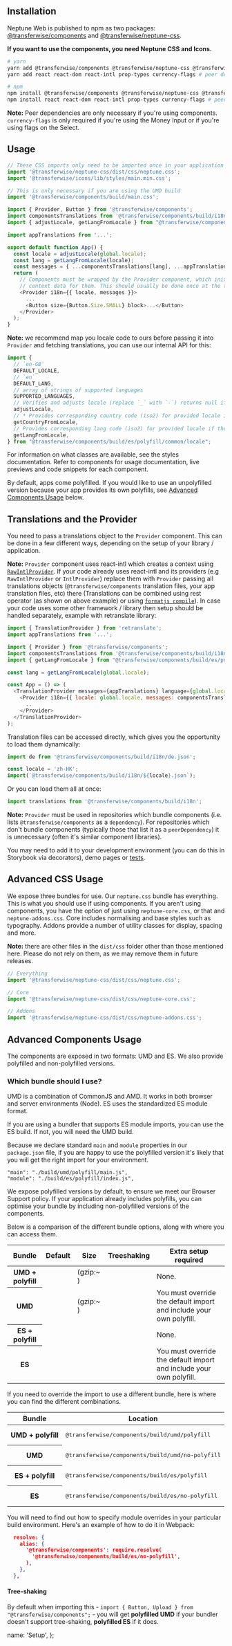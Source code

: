 
## Installation

Neptune Web is published to npm as two packages: [@transferwise/components](https://www.npmjs.com/package/@transferwise/components) and [@transferwise/neptune-css](https://www.npmjs.com/package/@transferwise/neptune-css).

**If you want to use the components, you need Neptune CSS and Icons.**

```bash
# yarn
yarn add @transferwise/components @transferwise/neptune-css @transferwise/icons
yarn add react react-dom react-intl prop-types currency-flags # peer dependencies

# npm
npm install @transferwise/components @transferwise/neptune-css @transferwise/icons
npm install react react-dom react-intl prop-types currency-flags # peer dependencies
```

**Note:** Peer dependencies are only necessary if you're using components. `currency-flags` is only required if you're using the <DocLink href="/components/inputs/MoneyInput">Money Input</DocLink> or if you're using flags on the <DocLink href="/components/inputs/Select">Select</DocLink>.

## Usage

```js
// These CSS imports only need to be imported once in your application
import '@transferwise/neptune-css/dist/css/neptune.css';
import '@transferwise/icons/lib/styles/main.min.css';

// This is only necessary if you are using the UMD build
import '@transferwise/components/build/main.css';

import { Provider, Button } from '@transferwise/components';
import componentsTranslations from '@transferwise/components/build/i18n';
import { adjustLocale, getLangFromLocale } from "@transferwise/components/build/es/polyfill/common/locale";

import appTranslations from '...';

export default function App() {
  const locale = adjustLocale(global.locale);
  const lang = getLangFromLocale(locale);
  const messages = { ...componentsTranslations[lang], ...appTranslations[lang] };
  return (
    // Components must be wrapped by the Provider component, which initialises and provides
    // context data for them. This should usually be done once at the top app level component
    <Provider i18n={{ locale, messages }}>
      ...
      <Button size={Button.Size.SMALL} block>...</Button>
    </Provider>
  );
}
```

**Note:** we recommend map you locale code to ours before passing it into `Provider` and fetching translations, you can use our internal API for this:

```js
import {
  // `en-GB`
  DEFAULT_LOCALE,
  // `en`
  DEFAULT_LANG,
  // array of strings of supported languages
  SUPPORTED_LANGUAGES,
  // Verifies and adjusts locale (replace `_` with `-`) returns null if locale is unrecognized by Intl
  adjustLocale,
  // * Provides corresponding country code (iso2) for provided locale if the value is invalid returns null
  getCountryFromLocale,
  // Provides corresponding lang code (iso2) for provided locale if the value is invalid returns null
  getLangFromLocale,
} from "@transferwise/components/build/es/polyfill/common/locale";
```

For information on what classes are available, see the <DocLink href="/styles/core/Typography">styles documentation</DocLink>. Refer to <DocLink href="/components/inputs/Button">components</DocLink> for usage documentation, live previews and code snippets for each component.

By default, apps come polyfilled. If you would like to use an unpolyfilled version because your app provides its own polyfills, see [Advanced Components Usage](#advanced-components-usage) below.

## Translations and the Provider

You need to pass a translations object to the `Provider` component. This can be done in a few different ways, depending on the setup of your library / application.

**Note:** `Provider` component uses react-intl which creates a context using [`RawIntlProvider`](https://formatjs.io/docs/react-intl/components/#rawintlprovider).
If your code already uses react-intl and its providers (e.g `RawIntlProvider` or `IntlProvider`) replace them with `Provider` passing all translations objects (`@transferwise/components` translation files, your app translation files, etc) there
(Translations can be combined using rest operator (as shown on above example) or using [`formatjs compile`](https://formatjs.io/docs/guides/distribute-libraries#declaring-with-a-convention)).
In case your code uses some other framework / library then setup should be handled separately, example with retranslate library:

```js
import { TranslationProvider } from 'retranslate';
import appTranslations from '...';

import { Provider } from '@transferwise/components';
import componentsTranslations from '@transferwise/components/build/i18n';
import { getLangFromLocale } from "@transferwise/components/build/es/polyfill/common/locale";

const lang = getLangFromLocale(global.locale);

const App = () => (
  <TranslationProvider messages={appTranslations} language={global.locale}>
    <Provider i18n={{ locale: global.locale, messages: componentsTranslations[lang] }}>
      ..
    </Provider>
  </TranslationProvider>
);
```

Translation files can be accessed directly, which gives you the opportunity to load them dynamically:

```js
import de from '@transferwise/components/build/i18n/de.json';

const locale = 'zh-HK';
import(`@transferwise/components/build/i18n/${locale}.json`);
```

Or you can load them all at once:

```js
import translations from '@transferwise/components/build/i18n';
```

**Note:** `Provider` must be used in repositories which bundle components (i.e. lists `@transferwise/components` as a `dependency`). For repositories which don't bundle components (typically those that list it as a `peerDependency`) it is unnecessary (often it's similar component libraries).

You may need to add it to your development environment (you can do this in Storybook via decorators), demo pages or [tests](https://testing-library.com/docs/example-react-intl/#creating-a-custom-render-function).

## Advanced CSS Usage

We expose three bundles for use. Our `neptune.css` bundle has everything. This is what you should use if using components. If you aren't using components, you have the option of just using `neptune-core.css`, or that and `neptune-addons.css`. <DocLink href="/styles/core/Typography">Core</DocLink> includes normalising and base styles such as typography. <DocLink href="/styles/addons/BackgroundUtilities">Addons</DocLink> provide a number of utility classes for display, spacing and more.

**Note:** there are other files in the `dist/css` folder other than those mentioned here. Please do not rely
on them, as we may remove them in future releases.

```js
// Everything
import '@transferwise/neptune-css/dist/css/neptune.css';

// Core
import '@transferwise/neptune-css/dist/css/neptune-core.css';

// Addons
import '@transferwise/neptune-css/dist/css/neptune-addons.css';
```

## Advanced Components Usage

The components are exposed in two formats: UMD and ES. We also provide polyfilled and non-polyfilled versions.

### Which bundle should I use?

UMD is a combination of CommonJS and AMD. It works in both browser and server environments (Node). ES uses the standardized ES module format.

If you are using a bundler that supports ES module imports, you can use the ES build. If not, you will need the UMD build.

Because we declare standard `main` and `module` properties in our `package.json` file, if you are happy to use the polyfilled version it's likely that you will get the right import for your environment.

```
"main": "./build/umd/polyfill/main.js",
"module": "./build/es/polyfill/index.js",
```

We expose polyfilled versions by default, to ensure we meet our <DocLink href="/about/BrowserSupport">Browser Support</DocLink> policy. If your application already includes polyfills, you can optimise your bundle by including non-polyfilled versions of the components.

Below is a comparison of the different bundle options, along with where you can access them.

<table className="docs-table table table-condensed">
  <thead>
    <tr>
      <th>Bundle</th>
      <th>Default</th>
      <th>Size</th>
      <th>Treeshaking</th>
      <th>Extra setup required</th>
    </tr>
  </thead>
  <tbody>
    <tr>
      <th scope="row">UMD + polyfill</th>
      <td>
        <CheckIcon />
      </td>
      <td>
        <PrintBundleSize bundleSize={bundleSizes.umd['polyfill'][0]} /> (gzip:~
        <PrintBundleSize bundleSize={bundleSizes.umd['polyfill'][1]} />)
      </td>
      <td>
        <CrossIcon />
      </td>
      <td>None.</td>
    </tr>
    <tr>
      <th scope="row">UMD</th>
      <td>
        <CrossIcon />
      </td>
      <td>
        <PrintBundleSize bundleSize={bundleSizes.umd['no-polyfill'][0]} /> (gzip:~
        <PrintBundleSize bundleSize={bundleSizes.umd['no-polyfill'][1]} />)
      </td>
      <td>
        <CrossIcon />
      </td>
      <td>You must override the default import and include your own polyfill.</td>
    </tr>
    <tr>
      <th scope="row">ES + polyfill</th>
      <td>
        <CheckIcon />
      </td>
      <td>
        <PrintBundleSize bundleSize={bundleSizes.es.polyfill} />
      </td>
      <td>
        <CheckIcon />
      </td>
      <td>None.</td>
    </tr>
    <tr>
      <th scope="row">ES</th>
      <td>
        <CrossIcon />
      </td>
      <td>
        <PrintBundleSize bundleSize={bundleSizes.es['no-polyfill']} />
      </td>
      <td>
        <CheckIcon />
      </td>
      <td>You must override the default import and include your own polyfill.</td>
    </tr>
  </tbody>
</table>

If you need to override the import to use a different bundle, here is where you can find the different combinations.

<table className="docs-table table table-condensed">
  <thead>
    <tr>
      <th>Bundle</th>
      <th>Location</th>
    </tr>
  </thead>
  <tbody>
    <tr>
      <th scope="row">UMD + polyfill</th>
      <td>
        <pre>@transferwise/components/build/umd/polyfill</pre>
      </td>
    </tr>
    <tr>
      <th scope="row">UMD</th>
      <td>
        <pre>@transferwise/components/build/umd/no-polyfill</pre>
      </td>
    </tr>
    <tr>
      <th scope="row">ES + polyfill</th>
      <td>
        <pre>@transferwise/components/build/es/polyfill</pre>
      </td>
    </tr>
    <tr>
      <th scope="row">ES</th>
      <td>
        <pre>@transferwise/components/build/es/no-polyfill</pre>
      </td>
    </tr>
  </tbody>
</table>

You will need to find out how to specify module overrides in your particular build environment. Here's an example of how to do it in Webpack:

```json
  resolve: {
    alias: {
      '@transferwise/components': require.resolve(
        '@transferwise/components/build/es/no-polyfill',
      ),
    },
  },
```

#### Tree-shaking

By default when importing this - `import { Button, Upload } from "@transferwise/components";` - you will get **polyfilled UMD** if your bundler doesn't support tree-shaking, **polyfilled ES** if it does.

  name: 'Setup',
};
